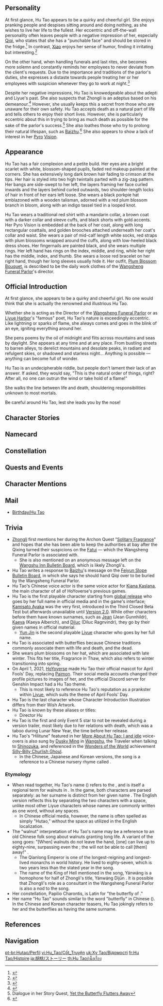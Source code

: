 {{CharacterTabs}}
{{Quote|Hu Tao is the 77th Director of the Wangsheng Funeral Parlor, a person vital to managing Liyue's funerary affairs.<br />She does her utmost to flawlessly carry out a person's last rites and preserve the world's balance of yin and yang.<br />Aside from this, she is also a talented poet whose many "masterpieces" have passed around Liyue's populace by word of mouth.|Description from the Official Website<ref>Official Genshin Impact Website: [https://genshin.hoyoverse.com/en/character/liyue?char=12 Hu Tao]</ref>}}

==Personality==
{{Quote|The 77th Director of the Wangsheng Funeral Parlor. She took over the business at a rather young age.|In-game character attributes and profile page text}}

At first glance, Hu Tao appears to be a quirky and cheerful girl. She enjoys pranking people and despises sitting around and doing nothing, as she wishes to live her life to the fullest. Her eccentric and off-the-wall personality often leaves people with a negative impression of her, especially [[Qiqi]], who states that she has a "punchable face" and should be stored in the fridge.<ref>{{Ref/CS|Qiqi|Character Stories}}</ref> In contrast, [[Xiao]] enjoys her sense of humor, finding it irritating but interesting.<ref>{{Ref/VO|Xiao|About Hu Tao}}</ref>

On the other hand, when handling funerals and last rites, she becomes more solemn and constantly reminds her employees to never deviate from the client's requests. Due to the importance and traditions of the parlor's duties, she expresses a distaste towards people treating her or her employees with suspicion whenever they go to work at night.<ref>{{Ref/VO|Hu Tao|More About Hu Tao: III}}</ref>

Despite her negative impressions, Hu Tao is knowedgeable about the adepti and Liyue's past. She also suspects that Zhongli is an adeptus based on his demeanour.<ref>{{Ref/CS|Zhongli|Character Stories}}</ref> However, she usually keeps this a secret from those who are unaware for their own safety. Hu Tao accepts death as a natural part of life and tells others to enjoy their short lives. However, she is particularly eccentric about this in trying to bring as much death as possible for the sake of the parlor's success.<ref> Dialogue in her Story Quest, [[Yet the Butterfly Flutters Away]]</ref> She also loathes those who try to prolong their natural lifespan, such as [[Baizhu]].<ref>{{Ref/VO|Hu Tao|About Baizhu}}</ref> She also appears to show a lack of interest in her [[Pyro]] [[Vision]].

==Appearance==
<!-- Keep appearance section short and concise. Limit to 3 paragraphs with 3-4 sentences each. -->
Hu Tao has a fair complexion and a petite build. Her eyes are a bright scarlet with white, blossom-shaped pupils, faded red makeup painted at the corners. She has extensively long dark brown hair fading to crimson at the tips. Her hair is styled into two high twintails parted with a zig-zag pattern. Her bangs are side-swept to her left, the layers framing her face curled inwards and the layers behind curled outwards, two shoulder-length locks of hair in front of her ears left loose. She wears a black porkpie hat emblazoned with a wooden talisman, adorned with a red plum blossom branch in bloom, along with an indigo tassel tied in a looped knot.

Hu Tao wears a traditional red shirt with a mandarin collar, a brown coat with a darker collar and sleeve cuffs, and black shorts with gold accents. Her Pyro Vision is embedded at the back of her coat, along with long rectangular coattails, and golden brooches attached underneath her coat's collar and waist. She wears a pair of mid-calf length white socks, red straps with plum blossoms wrapped around the cuffs, along with low-heeled black dress shoes. Her fingernails are painted black, and she wears multiple rings. Her left hand has rings on the index, middle, and ring, while her right has the middle, index, and thumb. She wears a loose red bracelet on her right hand, though her long sleeves usually hide it. Her outfit, [[Plum Blossom Bouquet]], is described to be the daily work clothes of the [[Wangsheng Funeral Parlor]]'s director.

==Official Introduction==
{{Official Introduction
|title=Look out, Hu Tao's coming through!
|link=https://www.hoyolab.com/article/214658
|character=Hu Tao
}}
{{Quote|It would be best not underestimate someone as whimsical as her. However, should you enjoy surprises, then I believe a visit is in order.|[[Zhongli]]}}

At first glance, she appears to be a quirky and cheerful girl. No one would think that she is actually the renowned and illustrious Hu Tao.

Whether she is acting as the Director of the [[Wangsheng Funeral Parlor]] or as [[Liyue Harbor]]'s "famous" poet, Hu Tao's nature is exceedingly eccentric. Like lightning or sparks of flame, she always comes and goes in the blink of an eye, igniting everything around her.

She pens poems by the oil of midnight and flits across mountains and seas by daylight. She appears at any time and at any place. From bustling streets to barren alleys, to derelict mountains and desolate peaks, in radiant and refulgent skies, or shadowed and starless night... Anything is possible &mdash; anything can become full of wonder.

Hu Tao is an undecipherable riddle, but people don't lament their lack of an answer. If asked, they would say, "This is the natural order of things, right? After all, no one can outrun the wind or take hold of a flame!"

She walks the line between life and death, shouldering responsibilities unknown to most mortals.

Be careful around Hu Tao, lest she leads you by the nose!

==Character Stories==
{{Character Story
|title1        = Character Details
|text1         = <p>The 77th Director of the Wangsheng Funeral Parlor, a young lady managing the parlor's operations. Despite her position, she's an amiable person who puts on no airs.</p><p>Her antics are as plentiful as the sand on [[Yaoguang Shoal]]. She never ceases to shock people with her countless bizarre ideas.</p><p>Hu Tao may seem like all play and no work, spending every free moment on leisure and being widely considered a laissez-faire business owner.</p><p>It is only during funeral ceremonies, when she personally leads her undertakers through lamp-lit alleys, that she shows her dignified and solemn side.</p>
|mention1      = 

|title2        = Character Story 1
|friendship2   = 2
|text2         = <p>Funeral ceremonies allow mortals to leave this world with dignity.</p><p> And Liyue's Wangsheng Funeral Parlor is said to be painting the last strokes on the scrolls of people's lives in the most respectful way.</p><p>Traditional funerals include multiple steps such as holding a wake, burial, putting up a memorial plaque... All of which are subject to strict rules.</p><p>Regardless of their social standing and level of wealth, all who depart deserve a ceremony that would do them honor. This is the Wangsheng Funeral Parlor's client service philosophy.</p><p>One would think that such a reputable organization ought to be led only by an individual of utmost learning and sagacity.</p><p>Yet the heavy mantle of the 77th Director has fallen on the shoulders of a young lady like Hu Tao.</p><p>She has got quite a reputation in Liyue. Whenever someone mentions Hu Tao, their neighbors find it extremely hard to navigate the conversation.</p><p>Although she is widely praised for her wit and shrewdness, her eccentric notions are not as welcome, as she often lets her imagination run wild.</p><p>As a three-year-old, she would read through volumes of classic texts while doing handstands. At six, she would cut classes and fall asleep in coffins. When she was eight, she started living in the parlor and learning the etiquette of funeral ceremonies...</p><p>One would never use the word "measured" to describe her behavior.</p><p>During her teenage years, Hu Tao was tasked with conducting a funeral ceremony for the first time.</p><p>The parlor's undertakers and consultants were anticipating her debut with their stomachs in knots as if they were suspended over the peaks of [[Jueyun Karst]].</p>
|mention2      = 

|title3        = Character Story 2
|friendship3   = 3
|text3         = <p>Fortunately, Hu Tao treats the parlor's operations with the utmost importance and is always looking to grow her business.</p><p>"At the Wangsheng Funeral Parlor, the living give us [[Mora]] to see the dead on their way. We have a responsibility to both parties, so we gotta make sure both sides are happy."</p><p>When it comes to the parlor's rules, Hu Tao knows them all like the back of her hand.</p><p>Each day when the parlor closes its doors, Hu Tao invites consultants from different walks of life to pass their teachings on to the undertakers.</p><p>"The funeral tradition is like science. It cannot be performed based on impressions and personal habits."</p><p>Of all the lecturers, Zhongli is the most revered one. As such, his lessons have proven to be the most effective in cultivating the competence of Wangsheng Funeral Parlor's undertakers.</p><p>Despite often being teased by Hu Tao due to his old-fashioned style, he is also the person that she trusts the most.</p><p>Apart from that, Hu Tao always instructs her undertakers to respect their clients' wishes and not insist on any particular form of funeral.</p><p>"Some clients want nothing more than a peaceful ceremony, some opt for a more lively style of event. There are also wealthier clients who would request a funeral arrangement of the most pompous kind. The services we provide have to be tailor-made according to the clients' needs."</p><p>Ever since Hu Tao took over, the parlor's operations have been solid and reliable, with ceremonies conducted so tactfully that quite a few superstitious people in Liyue have changed their attitudes towards funerals.</p><p>Even so, Hu Tao still has a tendency to wander off, disappearing as soon as her undertakers are busy listening to lectures.</p><p>The hobbies and interests of this young director are just as eccentric as her personality, and yet it is difficult to say with certainty if those activities are of a purely leisurely nature.</p><p>Hu Tao's shadow can be seen in the moonlit docks or at the highest, most precarious viewpoints in the mountains, where she's likely to take in the scenery and shape her thoughts into beautiful poetry.</p><p>She loves to roam freely at night, looking for inspiration. When it strikes her, no matter where she is, she cannot help but compose a poem on the spot.</p><p>If they are particularly lucky, the traveling merchants taking respite around the [[Huaguang Stone Forest]] can spot a mysterious girl keeping herself amused in solitude.</p><p>Hu Tao can play a four-player card game accompanied by no one for hours on end.</p><p>That said, the joys of engaging in such activities remain a mystery to all but Hu Tao herself.</p>
|mention3      = Zhongli

|title4        = Character Story 3
|friendship4   = 4
|text4         = <p>The [[Ministry of Civil Affairs]] is guarded by two life-like stone lions, a symbol of power and authority.</p><p>However, Hu Tao, who happened to be passing by the ministry building one day, saw them in a different light. At first, she examined the lions with a thoughtful look, but soon enough, her pensive face gave way to a wide smile, as she slapped them on the fore-paws.</p><p>From that moment on, Hu Tao often visited and petted the stone statues. Not only would she talk to them, but also give them pet names &mdash; Whiskers for the one on the left and Mittens for the one on the right.</p><p>On occasion, she would even bring a bucket of water and a big brush to bathe them, each move so careful and deliberate that one might think that they were her actual pets.</p><p>As it happened, another feline, a living and breathing calico cat, could be found enjoying the local delicacies in front of [[Xinyue Kiosk]], not too far from the ministry building. One day, some city folk came to play with the restaurant's favorite, providing an interesting foil for Hu Tao's peculiarities. Met with befuddled gazes of the bystanders, Hu Tao showed unwavering confidence.</p><p>"Sure, your kitty's cute, but the same can be said about my Whiskers and Mittens. Their fur might be harder, but they're still just as fluffy! Any animal that brings people joy may become a pet. And when it comes to majestic looks, your little fur-ball simply can't measure up to my lions!"</p><p>Suffice to say that this explanation was met with even greater consternation from the onlookers.</p><p>Yet the group of people shocked the most and most often by Hu Tao's antics were the ministry guards. Soft footsteps could often be heard in front of the building at around midnight. Initially, the guards suspected that it had been a thief preparing to rob officials. To their unceasing surprise, it would turn out to just be a young lady playing with the stone lions.</p><p>The guards were faced with an even bigger conundrum when, once everyone had reluctantly got used to her presence, Hu Tao discontinued her visits.</p><p>That meant that the responsibility for cleaning the statues fell on the guards' shoulders once again.</p><p>Subsequently, they decided to keep guard by the lions for many days, anticipating Hu Tao's return. Once they finally had the opportunity to ask her why she would not visit anymore, they received the most absurd of answers.</p><p>"Whiskers and Mittens are adults now and can take care of themselves! Excuse me, I'm running late for my heart-to-heart with a Statue of the Seven regarding the meaning of life!"</p>
|mention4      = 

|title5        = Character Story 4
|friendship5   = 5
|text5         = <p>Not long after her initial meeting with the little zombie, Hu Tao decided that, as her self-proclaimed true friend, she should grant Qiqi eternal peace.</p><p>Hu Tao would go on to kidnap Qiqi several times following much deliberation in every instance, including calculating the most auspicious time for the ceremony, aiming to follow the standard procedure of cremation, after which she would place Qiqi in a tomb on the outskirts of the city.</p><p>In fact, she would have succeeded already if not for Baizhu's timely interventions.</p><p>Each time the [[Bubu Pharmacy]]'s owner managed to catch up with them, Hu Tao had already had Qiqi packed in a bag, with only her head sticking out, staring in utter confusion as Hu Tao was vigorously digging a hole for the pyre.</p><p>Afterwards, Hu Tao sent Qiqi an apology letter, in which she expressed deep regret that she had not been able to lay Qiqi to rest fast enough.</p><p>In Hu Tao's eyes, Qiqi passed away a long time ago, but has been trapped in this world and cannot free herself of her eternal suffering.</p><p>Baizhu, for his part, had grown ever more relentless in his pursuit of eternal life after meeting Qiqi. This act of defiance against the cycle of life and death was unacceptable to Hu Tao.</p><p>She wanted to bury Qiqi not only out of consideration for her friend but also to restore the natural order.</p><p>But Qiqi could not disagree more, as she was afraid of death and disliked Hu Tao for her attempts.</p><p>Because the struggle between Hu Tao and her had been going on for so long, Qiqi has experienced a breakthrough. She has started to remember places where she might hide to avoid being captured by Hu Tao.</p><p>Perhaps it was due to those desperate survival efforts that Hu Tao decided to do something unusual and dig deeper into Qiqi's past.</p><p>The story of her accident and the mystery of the adepti... That series of coincidences filled Hu Tao's heart with hesitation.</p><p>Since Qiqi's will to live is so strong, she should not be forced to move on. Given the circumstances, she could only be treated as a rare exception that eludes the natural laws.</p><p>Ever since, Hu Tao's attitude towards Qiqi has changed drastically, to the point that she would pamper her.</p><p>Unfortunately, the damage has been done and Hu Tao has become Qiqi's bugbear. The little zombie may need several years more to let go of her grievances.</p>
|mention5      = Baizhu,Qiqi

|title6        = Character Story 5
|friendship6   = 6
|text6         = <p>Hu Tao is not, in fact, best known for her role as Director, but for her other great accomplishment: the creation of poetry.</p><p>She dubs herself the "versemonger of the darkest alleys," and free verse flows forth untamed from her mouth whenever she has free time to be out on the streets.</p><p>The "Hilitune" is Hu Tao's most famous work, well-loved not only by the people of the harbor, but ever on the lips of children as far as [[Qingce Village]] as well.</p><p>Hobbyists and critics alike were greatly surprised by the simple but profound originality of the "Hilitune" and its creation, and went to [[Wanwen Bookhouse]] in droves to search for the works of this great poet. Unfortunately, Hu Tao's anthologies, named "Fiddlesticks" and "Of Common Lives" respectively, have yet to be published.</p><p>[[Xingqiu]], ever immersed in books, also wanted to meet this strange person, and so chose an auspicious date to visit, bringing a gift with him.</p><p>The two hit it off immediately, and they exchanged pointers and impromptu poetry in Wangsheng's main hall &mdash; and when faced with the poetry of Xingqiu's traditional, artistic bent, Hu Tao could always return in kind with some strange and marvelous verse.</p><p>And there was meaning in the chaos, indeed, a rhythm to the bizarre that anyone could perceive, and it was catchy, too.</p><p>Thus did she "beat the old master with untrained fists," leaving Xingqiu at a loss for words.</p><p>At length, the poetic spar ended amiably, and they have been friends ever since, reading and composing poetry with one another when they have the time to meet.</p><p>Over time, [[Chongyun]], too, was pulled in to serve as an umpire, their laughter filling the streets.</p><p>The poems born from these sessions would also be recorded by bystanders.</p><p>If ever you should hear a pair of matched verses, one strict and the other playful, you are most likely to have heard one created jointly by Hu Tao and Xingqiu.</p>
|mention6      = Chongyun,Xingqiu

|title7        = Harmony Hexagram Hat
|friendship7   = 4
|text7         = <p>This hat is somewhat on the hard side, and the insignia of the Wangsheng Funeral Parlor adorns its front.</p><p>It is said that this hat was passed from the 75th Director to Hu Tao. However, that director was large, musclebound, and had a head at least two sizes larger than hers.</p><p>Ultimately, Hu Tao had to spend an entire day and night to modify the hat with her own hands such that its dimensions would fit hers. When she meets others, she tells them: this hat is magical, upholding good and repelling evil, and is a bringer of peace!</p><p>The undertakers laugh and leave it at that, but the 77th Director clearly does treasure that hat.</p><p>No matter the rain or storm, or if Hu Tao returns late covered in muck, that hat will remain spotless and clean.</p><p>The plum blossom that adorns the side of the hat is plucked from a plum tree that Hu Tao planted and grew herself.</p><p>Its creation process is as follows: pluck and air-dry, then paint, lacquer, and outline carefully before sun-drying for three days and voila &mdash; a beautiful accessory, soft to the touch and bearing a delicate fragrance.</p>
|mention7      = 

|title8        = Vision
|friendship8   = 6
|text8         = <p>This tale should begin with the funeral of Hu Tao's grandfather.</p><p>Ten days before the funeral itself, Old Hu had passed away following a bout of illness. For its 75th Director, Wangsheng Funeral Parlor held a grand funeral, in accordance with the last wishes of the old man himself, to be conducted by Hu Tao.</p><p>Only thirteen at the time, Hu Tao, who would later go on to become the Director in turn, made all the arrangements herself to the highest standard, greatly impressing the undertakers.</p><p>After the funeral, the thirteen-year-old Hu Tao grabbed her traveler's bag and crept out alone in the dead of night. In her bag were only a few rations, some water, and a means to create some light. She was headed to a mysterious and seldom-seen frontier.</p><p>Heading straight from [[Wuwang Hill]], one may arrive at the "border." It is the line that separates life and death, the secrets of which have been managed by Wangsheng Funeral Parlor for generations. According to legend, it is a place where the souls of past relatives and the spirits of those with unfulfilled aspirations linger. For Hu Tao, this journey was a chance to see her grandfather once more before he departed forever.</p><p>For two days she journeyed unceasingly before finally arriving at her destination, yet was unable to locate her grandfather upon arrival. Between the innumerable spirits she walked, but not one of them resembled the old man.</p><p>She stayed there the whole day before falling asleep in exhaustion, awakening to a night sky and heavy dew. Around her were gathered a few lone spirits, clapping and laughing:</p><p>"Silly girl, why would Old Hu be here of all places? What were you thinking, looking for your relatives here?"</p><p>Not one to be swayed so easily, Hu Tao continued to wait, day after day. Her rations gradually disappeared and her water supplies drained away, but her grandfather did not appear. In the end, it was a little old woman who came to her.</p><p>She laid eyes on the exhausted Hu Tao and smiled as she spoke: "Look at your stubbornness, you're exactly like Old Hu. It's a shame, but none of the Wangsheng Funeral Parlor Directors would ever linger here. You come from a family of plain speakers, so let me return the favor... Go back. Go back to where you came from."</p><p>The old woman bid farewell to Hu Tao, before passing over the border and into the distance. Hu Tao watched as the figure of the mysterious woman grew smaller and disappeared, as a sense of doubt tinged with relief manifested itself.</p><p>At last she came to the conclusion: her grandfather's absence was due to him having passed over the border as soon as he'd arrived, to the place where he was bound. He had been open and honest in life, leaving behind no regrets, so was it right for his departure to be framed in regretful terms?</p><p>With a smile, she set forth on the return journey.</p><p>The faraway moon had been casting a thin light on the way over but had now been replaced by the bright light of dawn. As she walked, Hu Tao thought of a saying that her grandfather had often quoted: "Live in life, die in death. Follow your heart, do what you can."</p><p>It was noon when Hu Tao arrived home. She climbed over the wall into the rear courtyard, went straight to her room, and unpacked her travel bag.</p><p>With her food and water long gone, and the rest of her belongings unpacked, the bag she had taken for empty instead contained a colorful [[Vision]]. Just when had it arrived?</p><p>As one of the few living that had dared to visit the border, perhaps Hu Tao's actions had moved some unknown god.</p><p>Perhaps this then constituted a heavenly gift... the ultimate recognition of her strength.</p>
|mention8      = Old Hu
}}

==Namecard==
{{Namecard|Hu Tao: Spirit Soother}}

==Constellation==
{{Constellation Lore|Papilio Charontis}}

==Quests and Events==
{{Quest Appearances
|Three to Get Ready, and Here We Go = cinematic
}}

==Character Mentions==
{{Character Mentions}}

==Mail==
*[[Birthday/Hu Tao]]

==Trivia==
* [[Zhongli]] first mentions her during the Archon Quest "[[Solitary Fragrance]]" and hopes that she has been able to keep the authorities at bay after the Qixing turned their suspicions on the [[Fatui]] &mdash; which the Wangsheng Funeral Parlor is associated with.
** She is also mentioned on an anonymous message left on the [[Wangshu Inn Bulletin Board#Zhongli's Message|Wangshu Inn Bulletin Board]], which is likely Zhongli's.
* Hu Tao writes a response to [[Baizhu]]'s message on the [[Feiyun Slope Bulletin Board#B|Feiyun Slope Bulletin Board]], in which she says he should hand Qiqi over to be buried by the Wangsheng Funeral Parlor.
* Hu Tao's Chinese voice actor is the same voice actor for [[w:c:honkai-impact-3rd-archives:Kiana Kaslana (K-423)|Kiana Kaslana]], the main character of all of HoYoverse's previous games.
* Hu Tao is the first playable character starting from [[Version 1.0|global release]] who goes by her full name in official media and in the game's interface; [[Kamisato Ayaka]] was the very first, introduced in the Third Closed Beta Test but afterwards unavailable until [[Version 2.0]]. While other characters before them have known surnames, such as [[Jean]] (Jean Gunnhildr), [[Kaeya]] (Kaeya Alberich), and [[Diluc]] (Diluc Ragnvindr), they go by their given names in official material.
**[[Yun Jin]] is the second playable [[Liyue]] character who goes by her full name.
*Hu Tao is associated with butterflies because Chinese traditions commonly associate them with life and death, and the dead.
* She wears plum blossoms on her hat, which are associated with late winter. This fits her title, Fragrance in Thaw, which also refers to winter transitioning into spring.
* On April 1, 2021, [[HoYoverse]] made Hu Tao their official mascot for April Fools' Day, replacing [[Paimon]]. Their social media accounts changed their profile pictures to images of her, and the official Discord server for Genshin Impact had a Hu Tao theme.
**This is most likely to reference Hu Tao's reputation as a prankster within [[Liyue]], which suits the theme of April Fools' Day.
* Hu Tao is the last character whose Character Introduction Illustration differs from their Wish Artwork.
*Hu Tao is known by these aliases or titles:
** Director Hu
*Hu Tao is the first and only Event 5 star to not be revealed during a version trailer, most likely due to her relations with death, which was a taboo during Lunar New Year, the time before her release.
*Hu Tao's "Hilitune" featured in her [[Hu Tao/Voice-Overs|More About Hu Tao: I and idle]] voice-overs is also sung by [[Dusky Ming]] in [[Wangshu]], the Traveler when talking to [[Shinozuka]], and referenced in the [[Wonders of the World]] achievement [[Silly-Billy Churlish Ghoul]].
**In the Chinese, Japanese and Korean versions, the song is a reference to a Chinese nursery rhyme called {{Lang|Ten Rabbits|zh=十只兔子|zh_rm=shí zhī tùzi}}.

===Etymology===
*When read together, Hu Tao's name ({{Lang|mini=1|zh=胡桃}}) refers to the {{w|Juglans|walnut tree}}, and is itself a regional term for walnuts in {{wt|胡桃#Synonyms|certain parts of China}}. In the game, both characters are parsed separately: as her surname {{Lang|zh=胡|zh_rm=Hú}} is distinct from her given name {{Lang|zh=桃|zh_rm=Táo|zh_tl=Peach}}. The English version reflects this by separating the two characters with a space, unlike most other Liyue characters whose names are commonly written as one word, without any spaces.
** In Chinese official media, however, the name is often spelled as simply "Hutao," without the space as utilized in the English localization.
* The "walnut" interpretation of Hu Tao's name may be a reference to an old Chinese folk song about walnuts granting long life. A variant of the song goes: "[When] walnuts do not leave the hand, [one] can live up to eighty-nine, surpassing even the {{w|Qianlong Emperor}}; the {{w|Yama_(Buddhism)|King of Hell}} will not be able to call [them] away!" {{Lang|zh=核桃不离手，能活八十九，超过乾隆爷，阎王叫不走！|zh_rm=Hétáo bù líshǒu, néng huó bāshíjiǔ, chāoguò Qiánlóng-yé, Yánwáng jiào bù zóu!}}.
** The Qianlong Emperor is one of the longest-reigning and longest-lived monarchs in world history. He lived to eighty-seven, which is two years less than the stated year in the song.
** The name of the King of Hell mentioned in the song, Yánwáng {{Lang|zh=阎王}} is a homophone for half of Zhongli's title, Yánwáng Dìjūn {{Lang|zh=岩王帝君|zh_tl=Rex Lapis}}. It is possible that Zhongli's role as a consultant in the Wangsheng Funeral Parlor is also a nod to the song.
*Her constellation, Papilio Charontis, is Latin for "the butterfly of {{w|Charon}}."
*Her name "Hu Tao" sounds similar to the word "butterfly" in Chinese ({{Lang|mini=1|zh=蝴蝶|zh_rm=húdié}}). In the Chinese and Korean character teasers, Hu Tao jokingly refers to her and the butterflies as having the same surname.

==References==
{{Reflist|2}}

==Navigation==
{{Character Navbox|link type=lore}}

[[pt-br:Hutao/Perfil]]
[[vi:Hu_Tao/Cốt_Truyện]]
[[uk:Ху Тао/Відомості]]
[[fr:Hu Tao/Histoire]]
[[ja:胡桃/ストーリー]]
[[th:Hu Tao/เนื้อเรื่อง]]